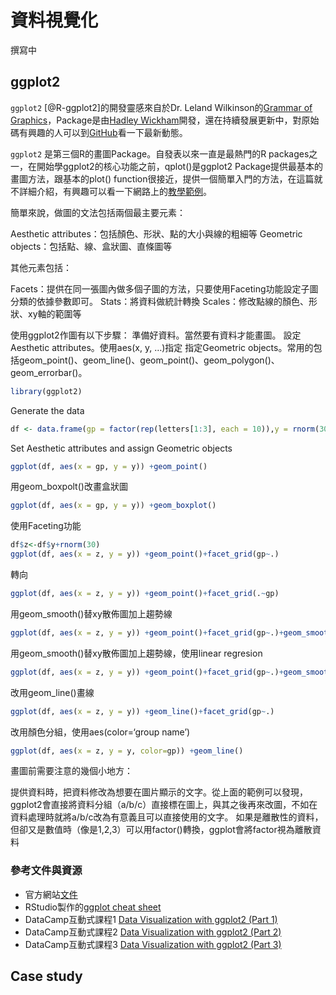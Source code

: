 # 資料視覺化 {#vis}
撰寫中

## ggplot2
`ggplot2` [@R-ggplot2]的開發靈感來自於Dr. Leland Wilkinson的[Grammar of Graphics](http://www.springer.com/us/book/9780387245447){target="_blank"}，Package是由[Hadley Wickham](http://hadley.nz/){target="_blank"}開發，還在持續發展更新中，對原始碼有興趣的人可以到[GitHub](https://github.com/tidyverse/ggplot2){target="_blank"}看一下最新動態。

`ggplot2` 是第三個R的畫圖Package。自發表以來一直是最熱門的R packages之一，在開始學ggplot2的核心功能之前，qplot()是ggplot2 Package提供最基本的畫圖方法，跟基本的plot() function很接近，提供一個簡單入門的方法，在這篇就不詳細介紹，有興趣可以看一下網路上的[教學範例](http://www.ancienteco.com/2012/03/basic-introduction-to-ggplot2.html){target="_blank"}。

簡單來說，做圖的文法包括兩個最主要元素：

Aesthetic attributes：包括顏色、形狀、點的大小與線的粗細等
Geometric objects：包括點、線、盒狀圖、直條圖等

其他元素包括：

Facets：提供在同一張圖內做多個子圖的方法，只要使用Faceting功能設定子圖分類的依據參數即可。
Stats：將資料做統計轉換
Scales：修改點線的顏色、形狀、xy軸的範圍等

使用ggplot2作圖有以下步驟：
準備好資料。當然要有資料才能畫圖。
設定Aesthetic attributes。使用aes(x, y, ...)指定
指定Geometric objects。常用的包括geom_point()、geom_line()、geom_point()、geom_polygon()、geom_errorbar()。

```r
library(ggplot2)
```
Generate the data
```r
df <- data.frame(gp = factor(rep(letters[1:3], each = 10)),y = rnorm(30))
```
Set Aesthetic attributes and assign Geometric objects
```r
ggplot(df, aes(x = gp, y = y)) +geom_point()
```
用geom_boxpolt()改畫盒狀圖
```r
ggplot(df, aes(x = gp, y = y)) +geom_boxplot()
```
使用Faceting功能
```r
df$z<-df$y+rnorm(30)
ggplot(df, aes(x = z, y = y)) +geom_point()+facet_grid(gp~.)
```
轉向
```r
ggplot(df, aes(x = z, y = y)) +geom_point()+facet_grid(.~gp)
```
用geom_smooth()替xy散佈圖加上趨勢線
```r
ggplot(df, aes(x = z, y = y)) +geom_point()+facet_grid(gp~.)+geom_smooth()
```
用geom_smooth()替xy散佈圖加上趨勢線，使用linear regresion
```r
ggplot(df, aes(x = z, y = y)) +geom_point()+facet_grid(gp~.)+geom_smooth(method='lm')
```
改用geom_line()畫線
```r
ggplot(df, aes(x = z, y = y)) +geom_line()+facet_grid(gp~.)
```
改用顏色分組，使用aes(color='group name')
```r
ggplot(df, aes(x = z, y = y, color=gp)) +geom_line()
```

畫圖前需要注意的幾個小地方：

提供資料時，把資料修改為想要在圖片顯示的文字。從上面的範例可以發現，ggplot2會直接將資料分組（a/b/c）直接標在圖上，與其之後再來改圖，不如在資料處理時就將a/b/c改為有意義且可以直接使用的文字。
如果是離散性的資料，但卻又是數值時（像是1,2,3）可以用factor()轉換，ggplot會將factor視為離散資料

### 參考文件與資源

- 官方網站[文件](http://docs.ggplot2.org/current/){target="_blank"}
- RStudio製作的[ggplot cheat sheet](https://www.rstudio.com/wp-content/uploads/2015/03/ggplot2-cheatsheet.pdf){target="_blank"}
- DataCamp互動式課程1 [Data Visualization with ggplot2 (Part 1)](https://www.datacamp.com/courses/data-visualization-with-ggplot2-1){target="_blank"}
- DataCamp互動式課程2 [Data Visualization with ggplot2 (Part 2)](https://www.datacamp.com/courses/data-visualization-with-ggplot2-2){target="_blank"}
- DataCamp互動式課程3 [Data Visualization with ggplot2 (Part 3)](https://www.datacamp.com/courses/data-visualization-with-ggplot2-3){target="_blank"}

## Case study
